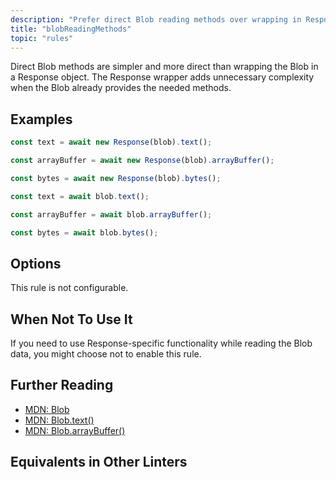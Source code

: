 ```yaml
---
description: "Prefer direct Blob reading methods over wrapping in Response for simpler code."
title: "blobReadingMethods"
topic: "rules"
---
```




<RuleSummary plugin="node" rule="blobReadingMethods" />

Direct Blob methods are simpler and more direct than wrapping the Blob in a Response object.
The Response wrapper adds unnecessary complexity when the Blob already provides the needed methods.

## Examples

<Tabs>
<TabItem label="❌ Incorrect">

```ts
const text = await new Response(blob).text();

const arrayBuffer = await new Response(blob).arrayBuffer();

const bytes = await new Response(blob).bytes();
```

</TabItem>
<TabItem label="✅ Correct">

```ts
const text = await blob.text();

const arrayBuffer = await blob.arrayBuffer();

const bytes = await blob.bytes();
```

</TabItem>
</Tabs>

## Options

This rule is not configurable.

## When Not To Use It

If you need to use Response-specific functionality while reading the Blob data, you might choose not to enable this rule.

## Further Reading

- [MDN: Blob](https://developer.mozilla.org/en-US/docs/Web/API/Blob)
- [MDN: Blob.text()](https://developer.mozilla.org/en-US/docs/Web/API/Blob/text)
- [MDN: Blob.arrayBuffer()](https://developer.mozilla.org/en-US/docs/Web/API/Blob/arrayBuffer)

## Equivalents in Other Linters

<RuleEquivalents pluginId="node" ruleId="blobReadingMethods" />
